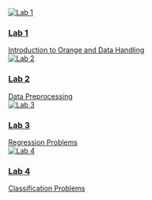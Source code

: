 ```{=html}
<div class="lab-grid">
  <a href="lab1.qmd" class="lab-card">
    <div class="card-inner">
      <img src="_resources/images/lab1.jpg" alt="Lab 1">
      <div class="overlay">
        <div class="overlay-text">
          <h3>Lab 1</h3>
          <span class="subtitle">Introduction to Orange and Data Handling</span>
        </div>
      </div>
    </div>
  </a>
  <a href="lab2.qmd" class="lab-card">
    <div class="card-inner">
      <img src="_resources/images/lab2.jpg" alt="Lab 2">
      <div class="overlay">
        <div class="overlay-text">
          <h3>Lab 2</h3>
          <span class="subtitle">Data Preprocessing</span>
        </div>
      </div>
    </div>
  </a>
  <a href="lab3.qmd" class="lab-card">
    <div class="card-inner">
      <img src="_resources/images/lab3.jpg" alt="Lab 3">
      <div class="overlay">
        <div class="overlay-text">
          <h3>Lab 3</h3>
          <span class="subtitle">Regression Problems</span>
        </div>
      </div>
    </div>
  </a>
  <a href="lab4.qmd" class="lab-card">
    <div class="card-inner">
      <img src="_resources/images/lab4.jpg" alt="Lab 4">
      <div class="overlay">
        <div class="overlay-text">
          <h3>Lab 4</h3>
          <span class="subtitle">Classification Problems</span>
        </div>
      </div>
    </div>
  </a>
</div>
```